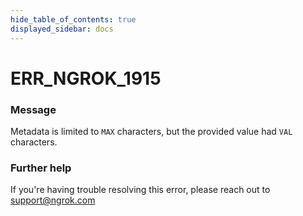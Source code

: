 ```yaml
---
hide_table_of_contents: true
displayed_sidebar: docs
---
```



# ERR_NGROK_1915

### Message
Metadata is limited to `MAX` characters, but the provided value had `VAL` characters.

<ErrorDetails error='err_ngrok_1915' />


### Further help
If you're having trouble resolving this error, please reach out to [support@ngrok.com](mailto:support@ngrok.com?subject=Help%20with%20ERR_NGROK_1915)

